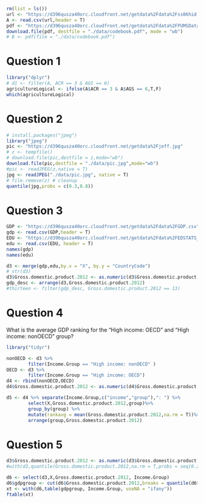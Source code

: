
```r
rm(list = ls())
url <- "https://d396qusza40orc.cloudfront.net/getdata%2Fdata%2Fss06hid.csv"
A <- read.csv(url,header = T)
pdf <- "https://d396qusza40orc.cloudfront.net/getdata%2Fdata%2FPUMSDataDict06.pdf"
download.file(pdf, destfile = "./data/codebook.pdf", mode = "wb")
# B <- pdf(file = "./data/codebook.pdf")
```

# Question 1
```r
library("dplyr")
# d1 <- filter(A, ACR == 3 & AGS == 6)
agricultureLogical <- ifelse(A$ACR == 3 & A$AGS == 6,T,F)
which(agricultureLogical)
```


# Question 2

```r

# install.packages("jpeg")
library("jpeg")
pic <- "https://d396qusza40orc.cloudfront.net/getdata%2Fjeff.jpg"
# z <- tempfile()
# download.file(pic,destfile = z,mode="wb")
download.file(pic,destfile = "./data/pic.jpg",mode="wb")
#pic <- readJPEG(z,native = T)
jpg <- readJPEG("./data/pic.jpg", native = T)
# file.remove(z) # cleanup
quantile(jpg,probs = c(0.3,0.8))
```


# Question 3
```r
GDP <- "https://d396qusza40orc.cloudfront.net/getdata%2Fdata%2FGDP.csv"
gdp <- read.csv(GDP,header = T)
EDU <- "https://d396qusza40orc.cloudfront.net/getdata%2Fdata%2FEDSTATS_Country.csv"
edu <- read.csv(EDU, header = T)
names(gdp)
names(edu)
```


```r
d3 <- merge(gdp,edu,by.x = "X", by.y = "CountryCode")
# str(d3)
d3$Gross.domestic.product.2012 <- as.numeric(d3$Gross.domestic.product.2012)
gdp_desc <- arrange(d3,Gross.domestic.product.2012)
#thirteen <- filter(gdp_desc, Gross.domestic.product.2012 == 13)
```


# Question 4

What is the average GDP ranking for the "High income: OECD" 
and "High income: nonOECD" group?
```r
library("tidyr")

nonOECD <- d3 %>% 
        filter(Income.Group == "High income: nonOECD" )
OECD <- d3 %>%
        filter(Income.Group == "High income: OECD")
d4 <- rbind(nonOECD,OECD)
d4$Gross.domestic.product.2012 <- as.numeric(d4$Gross.domestic.product.2012)

d5 <- d4 %>% separate(Income.Group,c("income","group"),": ") %>% 
        select(X,Gross.domestic.product.2012,group)%>%
        group_by(group) %>% 
        mutate(rankavg = mean(Gross.domestic.product.2012,na.rm = T))%>%
        arrange(group,Gross.domestic.product.2012)
```

# Question 5

```r

d3$Gross.domestic.product.2012 <- as.numeric(d3$Gross.domestic.product.2012)
#with(d3,quantile(Gross.domestic.product.2012,na.rm = T,probs = seq(0.2, 0.4, 0.6,0.8)))

d6 <- select(d3,X,Gross.domestic.product.2012, Income.Group)
d6$gdpgroup <- cut(d6$Gross.domestic.product.2012,breaks = quantile(d6$Gross.domestic.product.2012,na.rm = T,probs = c(0,0.2,0.4,0.6,0.8,1)))
xt <- with(d6,table(gdpgroup, Income.Group, useNA = "ifany"))
ftable(xt)
```



